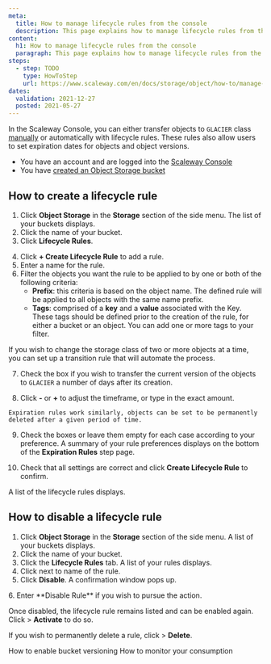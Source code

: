 ```yaml
---
meta:
  title: How to manage lifecycle rules from the console
  description: This page explains how to manage lifecycle rules from the console
content:
  h1: How to manage lifecycle rules from the console
  paragraph: This page explains how to manage lifecycle rules from the console
steps:
  - step: TODO
    type: HowToStep
    url: https://www.scaleway.com/en/docs/storage/object/how-to/manage-lifecycle-rules
dates:
  validation: 2021-12-27
  posted: 2021-05-27
---
```


In the Scaleway Console, you can either transfer objects to `GLACIER` class [manually](/storage/object/how-to/change-object-class/) or automatically with lifecycle rules. These rules also allow users to set expiration dates for objects and object versions.

<Message type="requirement">

  - You have an account and are logged into the [Scaleway Console](https://console.scaleway.com)  
  - You have [created an Object Storage bucket](/storage/object/how-to/create-a-bucket/)

</Message>

## How to create a lifecycle rule
1. Click **Object Storage** in the **Storage** section of the side menu. The list of your buckets displays.
2. Click the name of your bucket.
3. Click **Lifecycle Rules**. 
  <Lightbox src="scaleway-create-lifecycle-rule.png" alt="" />

4. Click **+ Create Lifecycle Rule** to add a rule.
5. Enter a name for the rule.
6. Filter the objects you want the rule to be applied to by one or both of the following criteria:
    - **Prefix**: this criteria is based on the object name. The defined rule will be applied to all objects with the same name prefix.
    - **Tags**: comprised of a **key** and a **value** associated with the Key. These tags should be defined prior to the creation of the rule, for either a bucket or an object. You can add one or more tags to your filter. 

  If you wish to change the storage class of two or more objects at a time, you can set up a transition rule that will automate the process. 
  <Lightbox src="scaleway-transition-rules.png" alt="" />

7. Check the box if you wish to transfer the current version of the objects to `GLACIER` a number of days after its creation. 

8. Click **-** or **+** to adjust the timeframe, or type in the exact amount. 
  <Message type="tip">

    Expiration rules work similarly, objects can be set to be permanently deleted after a given period of time.

  </Message>

9. Check the boxes or leave them empty for each case according to your preference. A summary of your rule preferences displays on the bottom of the **Expiration Rules** step page.

10. Check that all settings are correct and click **Create Lifecycle Rule** to confirm.

A list of the lifecycle rules displays. 
<Lightbox src="scaleway-list-of-bucket-lifecycle-rules.png" alt="" />

## How to disable a lifecycle rule


1. Click **Object Storage** in the **Storage** section of the side menu. A list of your buckets displays.
2. Click the name of your bucket.
3. Click the **Lifecycle Rules** tab. A list of your rules displays.
4. Click <Icon name="more" /> next to name of the rule. 
5. Click **Disable**.
  A confirmation window pops up. 
  <Lightbox src="scaleway-disable-rule.png" alt="" />
6. Enter **Disable Rule** if you wish to pursue the action.

Once disabled, the lifecycle rule remains listed and can be enabled again. Click <Icon name="more" /> > **Activate** to do so. 

If you wish to permanently delete a rule, click  <Icon name="more" /> > **Delete**. 

<Navigation title="See Also">
  <PreviousButton to="/storage/object/how-to/enable-bucket-versioning/">How to enable bucket versioning</PreviousButton>
  <NextButton to="/storage/object/how-to/monitor-consumption/">How to monitor your consumption</NextButton>
</Navigation>
